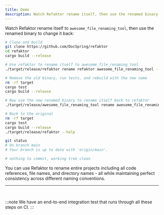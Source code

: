 ```yaml
---
title: Demo
description: Watch Refaktor rename itself, then use the renamed binary to change it back
---
```



Watch Refaktor rename itself to `awesome_file_renaming_tool`, then use the renamed binary to change it back:

```bash
# Clone and build
git clone https://github.com/DocSpring/refaktor
cd refaktor
cargo build --release

# Use refaktor to rename itself to awesome_file_renaming_tool
./target/release/refaktor rename refaktor awesome_file_renaming_tool --preview table --yes

# Remove the old binary, run tests, and rebuild with the new name
rm -rf target
cargo test
cargo build --release

# Now use the new renamed binary to rename itself back to refaktor
./target/release/awesome_file_renaming_tool rename awesome_file_renaming_tool refaktor --preview table --yes

# Back to the original
rm -rf target
cargo test
cargo build --release
./target/release/refaktor --help

git status
# On branch main
# Your branch is up to date with 'origin/main'.

# nothing to commit, working tree clean
```

You can use Refaktor to rename entire projects including all code references, 
file names, and directory names - all while maintaining perfect consistency across 
different naming conventions.
<br/>

---

<br/>

:::note
We have an end-to-end integration test that runs through all these steps on CI.
:::

<LinkCard
  title="scripts/e2e-test.sh"
  href="https://github.com/DocSpring/refaktor/blob/main/scripts/e2e-test.sh"
  description="View the script we use in our GitHub Actions workflow"
/>
